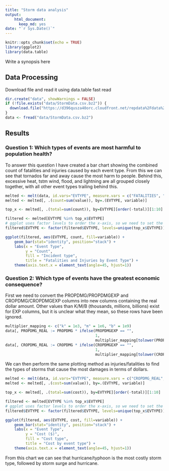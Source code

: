 ```yaml
---
title: "Storm data analysis"
output: 
    html_document: 
      keep_md: yes
date: "`r Sys.Date()`"
---
```


```r
knitr::opts_chunk$set(echo = TRUE)
library(ggplot2)
library(data.table)
```
Write a synopsis here

## Data Processing
Download file and read it using data.table fast read
```r
dir.create("data", showWarnings = FALSE)
if (!file.exists("data/StormData.csv.bz2")) {
  download.file("https://d396qusza40orc.cloudfront.net/repdata%2Fdata%2FStormData.csv.bz2", "data/StormData.csv.bz2")
}
data <- fread("data/StormData.csv.bz2")
```

## Results

### Question 1: Which types of events are most harmful to population health?

To answer this question I have created a bar chart showing the combined count of fatalities and injuries caused by each event type. From this we can see that tornados far and away cause the most harm to people. Behind this, excessive heat, tstm wind, flood, and lightning are all grouped closely together, with all other event types trailing behind this.

```r
melted <- melt(data, id.vars="EVTYPE", measure.vars = c("FATALITIES", "INJURIES"))
melted <- melted[, .(count=sum(value)), by=.(EVTYPE, variable)]

top_x <- melted[, .(total=sum(count)), by=EVTYPE][order(-total)][1:10]

filtered <- melted[EVTYPE %in% top_x$EVTYPE]
# ggplot uses factor levels to order the x-axis, so we need to set the levels
filtered$EVTYPE <- factor(filtered$EVTYPE, levels=unique(top_x$EVTYPE))

ggplot(filtered, aes(EVTYPE, count, fill=variable)) +
    geom_bar(stat="identity", position="stack") +
    labs(x = "Event Type",
         y = "Count",
         fill = "Incident type",
         title = "Fatalities and Injuries by Event Type") +
    theme(axis.text.x = element_text(angle=45, hjust=1))
```

### Question 2: Which type of events have the greatest economic consequence?
First we need to convert the PROPDMG/PROPDMGEXP and CROPDMG/CROPDMGEXP columns into new columns containing the real dollar amount.
Other values than K/M/B (thousands, millions, billions) exist for EXP columns, but it is unclear what they mean, so these rows have been ignored.
``` r
multiplier_mapping <- c("k" = 1e3, "m" = 1e6, "b" = 1e9)
data[, PROPDMG_REAL := PROPDMG * ifelse(PROPDMGEXP == "",
                                        1,
                                        multiplier_mapping[tolower(PROPDMGEXP)])]
data[, CROPDMG_REAL := CROPDMG * ifelse(CROPDMGEXP == "",
                                        1,
                                        multiplier_mapping[tolower(CROPDMGEXP)])]
```
We can then perform the same plotting method as injuries/fatalities to find the types of storms that cause the most damages in terms of dollars.

```r
melted <- melt(data, id.vars="EVTYPE", measure.vars = c("CROPDMG_REAL", "PROPDMG_REAL"))
melted <- melted[, .(cost=sum(value)), by=.(EVTYPE, variable)]

top_x <- melted[, .(total=sum(cost)), by=EVTYPE][order(-total)][1:10]

filtered <- melted[EVTYPE %in% top_x$EVTYPE]
# ggplot uses factor levels to order the x-axis, so we need to set the levels
filtered$EVTYPE <- factor(filtered$EVTYPE, levels=unique(top_x$EVTYPE))

ggplot(filtered, aes(EVTYPE, cost, fill=variable)) +
    geom_bar(stat="identity", position="stack") +
    labs(x = "Event Type",
         y = "Cost ($)",
         fill = "Cost type",
         title = "Cost by event type") +
    theme(axis.text.x = element_text(angle=45, hjust=1))
```
From this chart we can see that hurricane/typhoon is the most costly storm type, followed by storm surge and hurricane.
